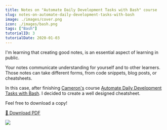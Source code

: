 ```yaml
---
title: Notes on "Automate Daily Development Tasks with Bash" course
slug: notes-on-automate-daily-development-tasks-with-bash
image: ./images/cover.png
icon: ./images/bash.png
tags: ["Bash"]
tutorialID: 3
tutorialDate: 2020-01-03
---
```


I'm learning that creating good notes, is an essential aspect of learning in public.

Your notes communicate understanding for yourself and to other learners. Those notes can take different forms, from code snippets, blog posts, or cheatsheets.

In this case, after finishing [Cameron's](https://twitter.com/ccnokes) course [Automate Daily Development Tasks with Bash](https://egghead.io/courses/automate-daily-development-tasks-with-bash). I decided to create a well designed cheatsheet.

Feel free to download a copy!

[💾 Download PDF](/bash.pdf)

![](./images/cover.png)
